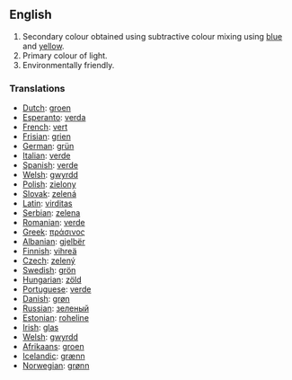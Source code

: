 ==English==

#Secondary colour obtained using subtractive colour mixing using [[blue]] and [[yellow]].
#Primary colour of light.
#Environmentally friendly.

===Translations===

* [[Dutch]]: [[groen]] 
* [[Esperanto]]: [[verda]]
* [[French]]: [[vert]]
* [[Frisian]]: [[grien]]
* [[German]]: [[grün]]
* [[Italian]]: [[verde]]
* [[Spanish]]: [[verde]]
* [[Welsh]]: [[gwyrdd]]
* [[Polish]]: [[zielony]]
* [[Slovak]]: [[zelená]]
* [[Latin]]: [[virditas]]
* [[Serbian]]: [[zelena]]
* [[Romanian]]: [[verde]]
* [[Greek]]: [[πράσινος]]
* [[Albanian]]: [[gjelbër]]
* [[Finnish]]: [[vihreä]]
* [[Czech]]: [[zelený]]
* [[Swedish]]: [[grön]]
* [[Hungarian]]: [[zöld]]
* [[Portuguese]]: [[verde]]
* [[Danish]]: [[grøn]]
* [[Russian]]: [[зеленый]]
* [[Estonian]]: [[roheline]]
* [[Irish]]: [[glas]]
* [[Welsh]]: [[gwyrdd]]
* [[Afrikaans]]: [[groen]]
* [[Icelandic]]: [[grænn]]
* [[Norwegian]]: [[grønn]]
